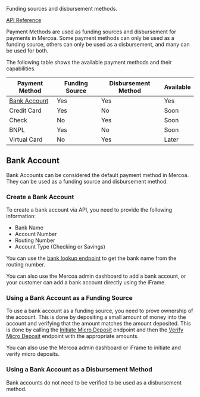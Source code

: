 Funding sources and disbursement methods.

[API Reference](/api-reference/entity/payment-method/create-payment-method)

Payment Methods are used as funding sources and disbursement for payments in Mercoa. Some payment methods can only be used as a funding source, others can only be used as a disbursement, and many can be used for both.

The following table shows the available payment methods and their capabilities.

| Payment Method                | Funding Source | Disbursement Method | Available |
| ----------------------------- | -------------- | ------------------- | --------- |
| [Bank Account](#bank-account) | Yes            | Yes                 | Yes       |
| Credit Card                   | Yes            | No                  | Soon      |
| Check                         | No             | Yes                 | Soon      |
| BNPL                          | Yes            | No                  | Soon      |
| Virtual Card                  | No             | Yes                 | Later     |

## Bank Account

Bank Accounts can be considered the default payment method in Mercoa. They can be used as a funding source and disbursement method.

### Create a Bank Account

To create a bank account via API, you need to provide the following information:

- Bank Name
- Account Number
- Routing Number
- Account Type (Checking or Savings)

You can use the [bank lookup endpoint](/api-reference/bank-lookup/find-bank-account) to get the bank name from the routing number.

<Callout intent="info">
  You can also use the Mercoa admin dashboard to add a bank account, or your customer can add a bank account directly
  using the iFrame.
</Callout>

### Using a Bank Account as a Funding Source

To use a bank account as a funding source, you need to prove ownership of the account. This is done by depositing a small amount of money into the account and verifying that the amount matches the amount deposited.
This is done by calling the [Initiate Micro Deposit](/api-reference/payment-method/initiate-micro-deposits) endpoint and then the [Verify Micro Deposit](/api-reference/payment-method/complete-micro-deposits) endpoint with the appropriate amounts.

<Callout intent="info">
  You can also use the Mercoa admin dashboard or iFrame to initiate and verify micro deposits.
</Callout>

### Using a Bank Account as a Disbursement Method

Bank accounts do not need to be verified to be used as a disbursement method.
